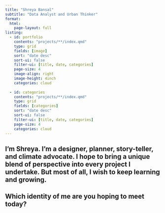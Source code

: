 ```yaml
---
title: "Shreya Bansal"
subtitle: "Data Analyst and Urban Thinker"
format: 
  html: 
    page-layout: full
listing:
  - id: portfolio
    contents: "projects/**/index.qmd"
    type: grid
    fields: [image]
    sort: "date desc"
    sort-ui: false
    filter-ui: [title, date, categories]
    page-size: 4
    image-align: right
    image-height: 4inch
    categories: cloud
    
  - id: categories
    contents: "projects/**/index.qmd"
    type: grid
    fields: [categories]
    sort: "date desc"
    sort-ui: false
    filter-ui: [title, date, categories]
    page-size: 4
    categories: cloud
---
```


## I'm Shreya. I'm a designer, planner, story-teller, and climate advocate. I hope to bring a unique blend of perspective into every project I undertake. But most of all, I wish to keep learning and growing. 

## Which identity of me are you hoping to meet today?
::: {#categories.column-body-outset-left}
:::

::: {#portfolio.column-screen-right}
:::